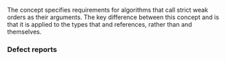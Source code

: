 {{cpp/title|indirect_strict_weak_order}}
{{cpp/iterator/navbar}}
{{ddcl|header=iterator|since=c++20|1=
template&lt; class F, class I1, class I2 = I1 &gt;
concept indirect_strict_weak_order =
    std::indirectly_readable&lt;I1&gt; &amp;&amp;
    std::indirectly_readable&lt;I2&gt; &amp;&amp;
    std::copy_constructible&lt;F&gt; &amp;&amp;
    std::strict_weak_order
        &lt;F&amp;, /*indirect-value-t*/&lt;I1&gt;, /*indirect-value-t*/&lt;I2&gt;&gt; &amp;&amp;
    std::strict_weak_order
        &lt;F&amp;, /*indirect-value-t*/&lt;I1&gt;, std::iter_reference_t&lt;I2&gt;&gt; &amp;&amp;
    std::strict_weak_order
        &lt;F&amp;, std::iter_reference_t&lt;I1&gt;, /*indirect-value-t*/&lt;I2&gt;&gt; &amp;&amp;
    std::strict_weak_order
        &lt;F&amp;, std::iter_reference_t&lt;I1&gt;, std::iter_reference_t&lt;I2&gt;&gt;;
}}

The concept {{tt|indirect_strict_weak_order}} specifies requirements for algorithms that call strict weak orders as their arguments. The key difference between this concept and {{lc|std::strict_weak_order}} is that it is applied to the types that {{tt|I1}} and {{tt|I2}} references, rather than {{tt|I1}} and {{tt|I2}} themselves.

===Defect reports===
{{dr list begin}}
{{dr list item|paper=P2609R3|std=C++20|before=some requirements were defined in terms of&lt;br&gt;{{c/core|std::iter_value_t&lt;I&gt;&amp;}} which mishandled projections&lt;br&gt;resulting in incompatibility with strict weak order {{c/core|F&amp;}}|after=defined in terms of&lt;br&gt;{{c/core|/*indirect-value-t*/&lt;I&gt;}} to&lt;br&gt;correctly handle such projections}}
{{dr list item|paper=P2997R1|std=C++20|before={{tt|indirect_strict_weak_order}} required {{c/core|F&amp;}} to satisfy&lt;br&gt;{{lconcept|strict_weak_order}} with {{c/core|std::iter_common_reference_t&lt;I&gt;}}|after=does not require}}
{{dr list end}}

{{langlinks|de|es|fr|it|ja|pt|ru|zh}}